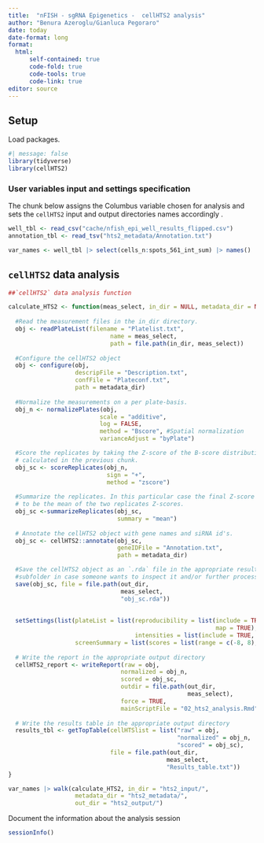 ```yaml
---
title:  "nFISH - sgRNA Epigenetics -  cellHTS2 analysis"
author: "Benura Azeroglu/Gianluca Pegoraro"
date: today
date-format: long
format: 
  html:
      self-contained: true
      code-fold: true
      code-tools: true
      code-link: true
editor: source
---
```


## Setup

Load packages.

```r
#| message: false
library(tidyverse)
library(cellHTS2)
```

### User variables input and settings specification

The chunk below assigns the Columbus variable chosen for analysis and sets the `cellHTS2` input and output directories names accordingly .

```r
well_tbl <- read_csv("cache/nfish_epi_well_results_flipped.csv")
annotation_tbl <- read_tsv("hts2_metadata/Annotation.txt")

var_names <- well_tbl |> select(cells_n:spots_561_int_sum) |> names()
```

## `cellHTS2` data analysis

```r
##`cellHTS2` data analysis function

calculate_HTS2 <- function(meas_select, in_dir = NULL, metadata_dir = NULL, out_dir = NULL){
  
  #Read the measurement files in the in_dir directory. 
  obj <- readPlateList(filename = "Platelist.txt",
                             name = meas_select,
                             path = file.path(in_dir, meas_select))
  
  #Configure the cellHTS2 object
  obj <- configure(obj,
                   descripFile = "Description.txt",
                   confFile = "Plateconf.txt",
                   path = metadata_dir)
  
  #Normalize the measurements on a per plate-basis.
  obj_n <- normalizePlates(obj,
                          scale = "additive",
                          log = FALSE,
                          method = "Bscore", #Spatial normalization
                          varianceAdjust = "byPlate")

  #Score the replicates by taking the Z-score of the B-score distribution 
  # calculated in the previous chunk.
  obj_sc <- scoreReplicates(obj_n, 
                            sign = "+", 
                            method = "zscore")
  
  #Summarize the replicates. In this particular case the final Z-score is going 
  # to be the mean of the two replicates Z-scores. 
  obj_sc <-summarizeReplicates(obj_sc, 
                               summary = "mean")
  
  # Annotate the cellHTS2 object with gene names and siRNA id's. 
  obj_sc <- cellHTS2::annotate(obj_sc,
                               geneIDFile = "Annotation.txt",
                               path = metadata_dir)

  #Save the cellHTS2 object as an `.rda` file in the appropriate results 
  #subfolder in case someone wants to inspect it and/or further process it.
  save(obj_sc, file = file.path(out_dir, 
                                meas_select, 
                                "obj_sc.rda"))
  
    
  setSettings(list(plateList = list(reproducibility = list(include = TRUE, 
                                                           map = TRUE),
                                    intensities = list(include = TRUE, map = TRUE)),
                   screenSummary = list(scores = list(range = c(-8, 8), map = TRUE))))
  
  # Write the report in the appropriate output directory
  cellHTS2_report <- writeReport(raw = obj,
                                normalized = obj_n,
                                scored = obj_sc,
                                outdir = file.path(out_dir, 
                                                   meas_select),
                                force = TRUE,
                                mainScriptFile = "02_hts2_analysis.Rmd")
  
  # Write the results table in the appropriate output directory
  results_tbl <- getTopTable(cellHTSlist = list("raw" = obj,
                                                "normalized" = obj_n,
                                                "scored" = obj_sc),
                             file = file.path(out_dir,
                                             meas_select,
                                             "Results_table.txt"))
}
```

```r
var_names |> walk(calculate_HTS2, in_dir = "hts2_input/", 
                   metadata_dir = "hts2_metadata/", 
                   out_dir = "hts2_output/")
```

Document the information about the analysis session

```r
sessionInfo()
```
